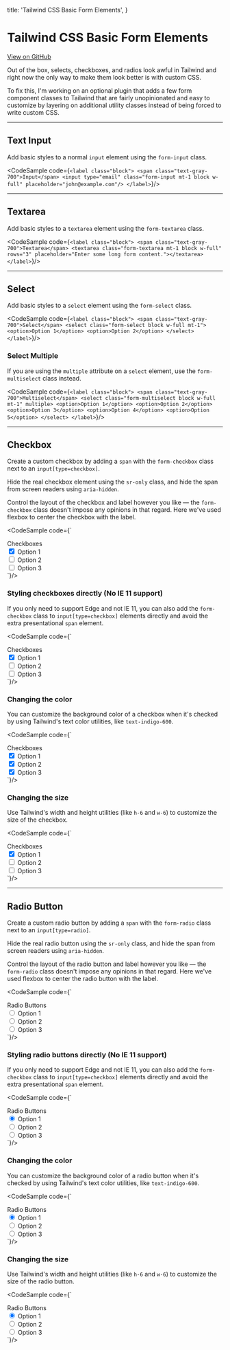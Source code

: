 

  title: 'Tailwind CSS Basic Form Elements',
}

# Tailwind CSS Basic Form Elements

<div className="mt-2">
  <a href="https://github.com/adamwathan/tailwindcss-form-styles" className="text-gray-600 hover:underline">
    View on GitHub
  </a>
</div>

Out of the box, selects, checkboxes, and radios look awful in Tailwind and right now the only way to
make them look better is with custom CSS.

To fix this, I'm working on an optional plugin that adds a few form component classes to Tailwind
that are fairly unopinionated and easy to customize by layering on additional utility classes
instead of being forced to write custom CSS.

---

## Text Input

Add basic styles to a normal `input` element using the `form-input` class.

<CodeSample code={`
  <label class="block">
    <span class="text-gray-700">Input</span>
    <input type="email" class="form-input mt-1 block w-full" placeholder="john@example.com"/>
  </label>
`}/>

---

## Textarea

Add basic styles to a `textarea` element using the `form-textarea` class.

<CodeSample code={`
  <label class="block">
    <span class="text-gray-700">Textarea</span>
    <textarea class="form-textarea mt-1 block w-full" rows="3" placeholder="Enter some long form content."></textarea>
  </label>
`}/>

---

## Select

Add basic styles to a `select` element using the `form-select` class.

<CodeSample code={`
  <label class="block">
    <span class="text-gray-700">Select</span>
    <select class="form-select block w-full mt-1">
      <option>Option 1</option>
      <option>Option 2</option>
    </select>
  </label>
`}/>

### Select Multiple

If you are using the `multiple` attribute on a `select` element, use the `form-multiselect` class
instead.

<CodeSample code={`
  <label class="block">
    <span class="text-gray-700">Multiselect</span>
    <select class="form-multiselect block w-full mt-1" multiple>
      <option>Option 1</option>
      <option>Option 2</option>
      <option>Option 3</option>
      <option>Option 4</option>
      <option>Option 5</option>
    </select>
  </label>
`}/>

---

## Checkbox

Create a custom checkbox by adding a `span` with the `form-checkbox` class next to an
`input[type=checkbox]`.

Hide the real checkbox element using the `sr-only` class, and hide the span from screen readers
using `aria-hidden`.

Control the layout of the checkbox and label however you like — the `form-checkbox` class doesn't
impose any opinions in that regard. Here we've used flexbox to center the checkbox with the label.

<CodeSample code={`
  <div class="block">
    <span class="text-gray-700">Checkboxes</span>
    <div class="mt-2">
      <div>
        <label class="inline-flex items-center">
          <input type="checkbox" class="sr-only" checked/>
          <span class="form-checkbox text-gray-800" aria-hidden="true"></span>
          <span class="ml-2">Option 1</span>
        </label>
      </div>
      <div>
        <label class="inline-flex items-center">
          <input type="checkbox" class="sr-only"/>
          <span class="form-checkbox text-gray-800" aria-hidden="true"></span>
          <span class="ml-2">Option 2</span>
        </label>
      </div>
      <div>
        <label class="inline-flex items-center">
          <input type="checkbox" class="sr-only"/>
          <span class="form-checkbox text-gray-800" aria-hidden="true"></span>
          <span class="ml-2">Option 3</span>
        </label>
      </div>
    </div>
  </div>
`}/>

### Styling checkboxes directly (No IE 11 support)

If you only need to support Edge and not IE 11, you can also add the `form-checkbox` class to
`input[type=checkbox]` elements directly and avoid the extra presentational `span` element.

<CodeSample code={`
  <div class="block">
    <span class="text-gray-700">Checkboxes</span>
    <div class="mt-2">
      <div>
        <label class="inline-flex items-center">
          <input type="checkbox" class="form-checkbox text-gray-800" checked/>
          <span class="ml-2">Option 1</span>
        </label>
      </div>
      <div>
        <label class="inline-flex items-center">
          <input type="checkbox" class="form-checkbox text-gray-800"/>
          <span class="ml-2">Option 2</span>
        </label>
      </div>
      <div>
        <label class="inline-flex items-center">
          <input type="checkbox" class="form-checkbox text-gray-800"/>
          <span class="ml-2">Option 3</span>
        </label>
      </div>
    </div>
  </div>
`}/>

### Changing the color

You can customize the background color of a checkbox when it's checked by using Tailwind's text
color utilities, like `text-indigo-600`.

<CodeSample code={`
  <div class="block">
    <span class="text-gray-700">Checkboxes</span>
    <div class="mt-2">
      <div>
        <label class="inline-flex items-center">
          <input type="checkbox" class="sr-only" checked/>
          <span class="form-checkbox text-indigo-600" aria-hidden="true"></span>
          <span class="ml-2">Option 1</span>
        </label>
      </div>
      <div>
        <label class="inline-flex items-center">
          <input type="checkbox" class="sr-only" checked/>
          <span class="form-checkbox text-blue-500" aria-hidden="true"></span>
          <span class="ml-2">Option 2</span>
        </label>
      </div>
      <div>
        <label class="inline-flex items-center">
          <input type="checkbox" class="sr-only" checked/>
          <span class="form-checkbox text-pink-600" aria-hidden="true"></span>
          <span class="ml-2">Option 3</span>
        </label>
      </div>
    </div>
  </div>
`}/>

### Changing the size

Use Tailwind's width and height utilities (like `h-6` and `w-6`) to customize the size of the
checkbox.

<CodeSample code={`
  <div class="block">
    <span class="text-gray-700">Checkboxes</span>
    <div class="mt-2">
      <div>
        <label class="inline-flex items-center">
          <input type="checkbox" class="sr-only" checked/>
          <span class="form-checkbox h-4 w-4 text-gray-800" aria-hidden="true"></span>
          <span class="ml-2">Option 1</span>
        </label>
      </div>
      <div class="mt-1">
        <label class="inline-flex items-center">
          <input type="checkbox" class="sr-only"/>
          <span class="form-checkbox h-6 w-6 text-gray-800" aria-hidden="true"></span>
          <span class="ml-3 text-lg">Option 2</span>
        </label>
      </div>
      <div class="mt-1">
        <label class="inline-flex items-center">
          <input type="checkbox" class="sr-only"/>
          <span class="form-checkbox h-8 w-8 text-gray-800" aria-hidden="true"></span>
          <span class="ml-4 text-xl">Option 3</span>
        </label>
      </div>
    </div>
  </div>
`}/>

---

## Radio Button

Create a custom radio button by adding a `span` with the `form-radio` class next to an
`input[type=radio]`.

Hide the real radio button using the `sr-only` class, and hide the span from screen readers
using `aria-hidden`.

Control the layout of the radio button and label however you like — the `form-radio` class doesn't
impose any opinions in that regard. Here we've used flexbox to center the radio button with the label.

<CodeSample code={`
  <div class="block">
    <span class="text-gray-700">Radio Buttons</span>
    <div class="mt-2">
      <div>
        <label class="inline-flex items-center">
          <input type="radio" class="sr-only" name="radio" value="1" checked/>
          <span class="form-radio text-gray-800" aria-hidden="true"></span>
          <span class="ml-2">Option 1</span>
        </label>
      </div>
      <div>
        <label class="inline-flex items-center">
          <input type="radio" class="sr-only" name="radio" value="2"/>
          <span class="form-radio text-gray-800" aria-hidden="true"></span>
          <span class="ml-2">Option 2</span>
        </label>
      </div>
      <div>
        <label class="inline-flex items-center">
          <input type="radio" class="sr-only" name="radio" value="3"/>
          <span class="form-radio text-gray-800" aria-hidden="true"></span>
          <span class="ml-2">Option 3</span>
        </label>
      </div>
    </div>
  </div>
`}/>

### Styling radio buttons directly (No IE 11 support)

If you only need to support Edge and not IE 11, you can also add the `form-checkbox` class to
`input[type=checkbox]` elements directly and avoid the extra presentational `span` element.

<CodeSample code={`
  <div class="block">
    <span class="text-gray-700">Radio Buttons</span>
    <div class="mt-2">
      <div>
        <label class="inline-flex items-center">
          <input type="radio" class="form-radio text-gray-800" name="radio" value="1" checked/>
          <span class="ml-2">Option 1</span>
        </label>
      </div>
      <div>
        <label class="inline-flex items-center">
          <input type="radio" class="form-radio text-gray-800" name="radio" value="2"/>
          <span class="ml-2">Option 2</span>
        </label>
      </div>
      <div>
        <label class="inline-flex items-center">
          <input type="radio" class="form-radio text-gray-800" name="radio" value="3"/>
          <span class="ml-2">Option 3</span>
        </label>
      </div>
    </div>
  </div>
`}/>

### Changing the color

You can customize the background color of a radio button when it's checked by using Tailwind's text
color utilities, like `text-indigo-600`.

<CodeSample code={`
  <div class="block">
    <span class="text-gray-700">Radio Buttons</span>
    <div class="mt-2">
      <div>
        <label class="inline-flex items-center">
          <input type="radio" class="sr-only" name="radio-colors" value="1" checked/>
          <span class="form-radio text-indigo-600" aria-hidden="true"></span>
          <span class="ml-2">Option 1</span>
        </label>
      </div>
      <div>
        <label class="inline-flex items-center">
          <input type="radio" class="sr-only" name="radio-colors" value="2"/>
          <span class="form-radio text-blue-500" aria-hidden="true"></span>
          <span class="ml-2">Option 2</span>
        </label>
      </div>
      <div>
        <label class="inline-flex items-center">
          <input type="radio" class="sr-only" name="radio-colors" value="3"/>
          <span class="form-radio text-pink-600" aria-hidden="true"></span>
          <span class="ml-2">Option 3</span>
        </label>
      </div>
    </div>
  </div>
`}/>

### Changing the size

Use Tailwind's width and height utilities (like `h-6` and `w-6`) to customize the size of the
radio button.

<CodeSample code={`
  <div class="block">
    <span class="text-gray-700">Radio Buttons</span>
    <div class="mt-2">
      <div>
        <label class="inline-flex items-center">
          <input type="radio" class="sr-only" name="radio-sizes" value="1" checked/>
          <span class="form-radio h-4 w-4 text-gray-800" aria-hidden="true"></span>
          <span class="ml-2">Option 1</span>
        </label>
      </div>
      <div class="mt-1">
        <label class="inline-flex items-center">
          <input type="radio" class="sr-only" name="radio-sizes" value="2"/>
          <span class="form-radio h-6 w-6 text-gray-800" aria-hidden="true"></span>
          <span class="ml-3 text-lg">Option 2</span>
        </label>
      </div>
      <div class="mt-1">
        <label class="inline-flex items-center">
          <input type="radio" class="sr-only" name="radio-sizes" value="3"/>
          <span class="form-radio h-8 w-8 text-gray-800" aria-hidden="true"></span>
          <span class="ml-4 text-xl">Option 3</span>
        </label>
      </div>
    </div>
  </div>
`}/>
